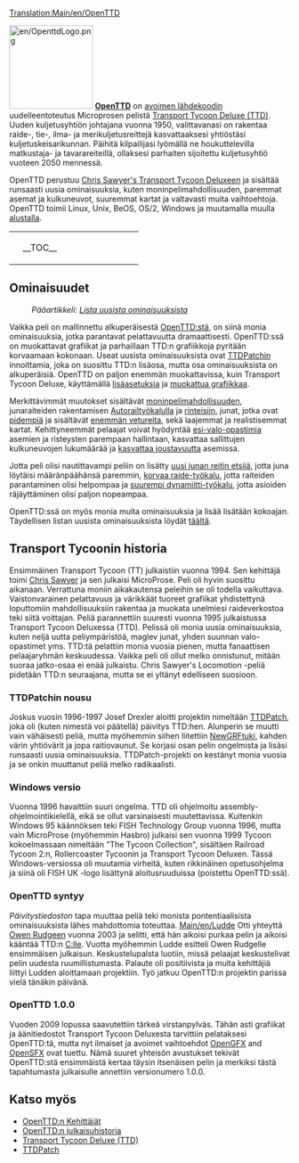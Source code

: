 [[Translation:Main/en/OpenTTD]]{{fi/Sisällysluettelo}}

[[File:en/OpenttdLogo.png|left|150px]]
[http://www.openttd.org/ '''OpenTTD'''] on [http://www.wikipedia.org/wiki/fi:Open_Source avoimen lähdekoodin] uudelleentoteutus Microprosen pelistä [http://www.wikipedia.org/wiki/fi:Transport_Tycoon Transport Tycoon Deluxe (TTD)]. Uuden kuljetusyhtiön johtajana vuonna 1950, valittavanasi on rakentaa raide-, tie-, ilma- ja merikuljetusreittejä kasvattaaksesi yhtiöstäsi kuljetuskeisarikunnan. Päihitä kilpailijasi lyömällä ne houkuttelevilla matkustaja- ja tavarareiteillä, ollaksesi parhaiten sijoitettu kuljetusyhtiö vuoteen 2050 mennessä.

OpenTTD perustuu [http://www.chrissawyer.com/info.htm Chris Sawyer's Transport Tycoon Deluxeen] ja sisältää runsaasti uusia ominaisuuksia, kuten moninpelimahdollisuuden, paremmat asemat ja kulkuneuvot, suuremmat kartat ja valtavasti muita vaihtoehtoja. OpenTTD toimii Linux, Unix, BeOS, OS/2, Windows ja muutamalla muulla [[Main/fi/Käyttöjärjestelmä|alustalla]].

{| align="center"
|colspan=2 style="background:none; border:0px"|
|width=200 style="background:none; border:0px"| __TOC__
|style="background:none; border:0px"| [[File:fi/Intro Screen.png|frame|center|OpenTTD [[Pelin käyttöliittymä/Fi#Main window contents|aloitusnäkymä]]]]
|}

==Ominaisuudet==
:''Pääartikkeli: [[Main/fi/Lista uusista ominaisuuksista|Lista uusista ominaisuuksista]]''

Vaikka peli on mallinnettu alkuperäisestä [http://www.openttd.org/ OpenTTD:stä], on siinä monia ominaisuuksia, jotka parantavat pelattavuutta dramaattisesti. OpenTTD:ssä on muokattavat grafiikat ja parhaillaan TTD:n grafiikkoja pyritään korvaamaan kokonaan. Useat uusista ominaisuuksista ovat [http://www.ttdpatch.net/ TTDPatchin] innoittamia, joka on suosittu TTD:n lisäosa, mutta osa ominaisuuksista on alkuperäisiä. OpenTTD on paljon enemmän muokattavissa, kuin Transport Tycoon Deluxe, käyttämällä [[Main/fi/Lisäasetukset|lisäasetuksia]] ja [[Main/fi/NewGRF|muokattua grafiikkaa]].

Merkittävimmät muutokset sisältävät [[Main/fi/Moninpeli|moninpeli]]mahdollisuuden, junaraiteiden rakentamisen [[Main/fi/Autorail|Autorail]]työkalulla ja [[Main/fi/Rakentaminen rinteisiin|rinteisiin]], junat, jotka ovat [[Main/fi/Mammuttijunat|pidempiä]] ja sisältävät [[Main/fi/Moniveturijunat|enemmän vetureita]], sekä laajemmat ja realistisemmat kartat. Kehittyneemmät pelaajat voivat hyödyntää [[Main/fi/esi-valo-opastimet|esi-valo-opastimia]] asemien ja risteysten parempaan hallintaan, kasvattaa sallittujen kulkuneuvojen lukumäärää ja [[Main/fi/epäyhtenäiset asemat|kasvattaa joustavuutta]] asemissa.

Jotta peli olisi nautittavampi peliin on lisätty [[Main/en/Yet Another PBS Patch|uusi junan reitin etsijä]], jotta juna löytäisi määränpäähänsä paremmin, [[Main/fi/Korvaa raide|korvaa raide-työkalu]], jotta raiteiden parantaminen olisi helpompaa ja [[Main/fi/extra dynamiitti|suurempi dynamiitti-työkalu]], jotta asioiden räjäyttäminen olisi paljon nopeampaa.

OpenTTD:ssä on myös monia muita ominaisuuksia ja lisää lisätään kokoajan. Täydellisen listan uusista ominaisuuksista löydät [[Main/fi/Lista uusista ominaisuuksista|täältä]].


==Transport Tycoonin historia==
Ensimmäinen Transport Tycoon (TT) julkaistiin vuonna 1994. Sen kehittäjä toimi [http://www.chrissawyer.com/ Chris Sawyer] ja sen julkaisi MicroProse.
Peli oli hyvin suosittu aikanaan. Verrattuna moniin aikakautensa peleihin se oli todella vaikuttava. Vaistonvarainen pelattavuus ja värikkäät tuoreet grafiikat yhdistettynä loputtomiin mahdollisuuksiin rakentaa ja muokata unelmiesi raideverkostoa teki siitä voittajan.
Peliä parannettiin suuresti vuonna 1995 julkaistussa Transport Tycoon Deluxessa (TTD). Pelissä oli monia uusia ominaisuuksia, kuten neljä uutta peliympäristöä, maglev junat, yhden suunnan valo-opastimet yms.
TTD:tä pelattiin monia vuosia pienen, mutta fanaattisen pelaajaryhmän keskuudessa. Vaikka peli oli ollut melko onnistunut, mitään suoraa jatko-osaa ei enää julkaistu. Chris Sawyer's Locomotion -peliä pidetään TTD:n seuraajana, mutta se ei yltänyt edelliseen suosioon.

===TTDPatchin nousu===
Joskus vuosin 1996-1997 Josef Drexler aloitti projektin nimeltään [http://www.ttdpatch.net/ TTDPatch], joka oli (kuten nimestä voi päätellä) päivitys TTD:hen. Alunperin se muutti vain vähäisesti peliä, mutta myöhemmin siihen liitettiin [[Main/fi/NewGRF|NewGRF]]tuki, kahden värin yhtiövärit ja jopa raitiovaunut. Se korjasi osan pelin ongelmista ja lisäsi runsaasti uusia ominaisuuksia. TTDPatch-projekti on kestänyt monia vuosia ja se onkin muuttanut peliä melko radikaalisti.

===Windows versio===
Vuonna 1996 havaittiin suuri ongelma. TTD oli ohjelmoitu assembly-ohjelmointikielellä, eikä se ollut varsinaisesti muutettavissa. Kuitenkin Windows 95 käännöksen teki FISH Technology Group vuonna 1996, mutta vain MicroProse (myöhemmin Hasbro) julkaisi sen vuonna 1999 Tycoon kokoelmassaan nimeltään "The Tycoon Collection", sisältäen Railroad Tycoon 2:n, Rollercoaster Tycoonin ja Transport Tycoon Deluxen. Tässä Windows-versiossa oli muutamia virheitä, kuten rikkinäinen opetusohjelma ja siinä oli FISH UK -logo lisättynä aloitusruuduissa (poistettu OpenTTD:ssä).

===OpenTTD syntyy===
''Päivitystiedoston'' tapa muuttaa peliä teki monista pontentiaalisista ominaisuuksista lähes mahdottomia toteuttaa. [[Main/en/Ludde]] Otti yhteyttä [http://www.tt-forums.net/ Owen Rudgeen] vuonna 2003 ja selitti, että hän aikoisi purkaa pelin ja aikoisi kääntää TTD:n [http://www.wikipedia.org/wiki/fi:C_(ohjelmointikieli) C:lle]. Vuotta myöhemmin Ludde esitteli Owen Rudgelle ensimmäisen julkaisun. Keskustelupalsta luotiin, missä pelaajat keskustelivat pelin uudesta ruumillistumasta. Palaute oli positiivista ja muita kehittäjiä liittyi Ludden aloittamaan projektiin. Työ jatkuu OpenTTD:n projektin parissa vielä tänäkin päivänä.

===OpenTTD 1.0.0===
Vuoden 2009 lopussa saavutettiin tärkeä virstanpylväs. Tähän asti grafiikat ja äänitiedostot Transport Tycoon Deluxesta tarvittiin pelataksesi OpenTTD:tä, mutta nyt ilmaiset ja avoimet vaihtoehdot [[Main/fi/OpenGFX|OpenGFX]] and [[Main/fi/OpenSFX|OpenSFX]] ovat tuettu. Nämä suuret yhteisön avustukset tekivät OpenTTD:stä ensimmäistä kertaa täysin itsenäisen pelin ja merkiksi tästä tapahtumasta julkaisulle annettiin versionumero 1.0.0.

==Katso myös==
*[[Main/fi/Kehittäjät|OpenTTD:n Kehittäjät]]
*[[Main/fi/OpenTTD julkaisuhistoria|OpenTTD:n julkaisuhistoria]]
*[http://www.wikipedia.org/wiki/:fi:Transport_Tycoon Transport Tycoon Deluxe (TTD)]
*[http://www.ttdpatch.net/ TTDPatch]